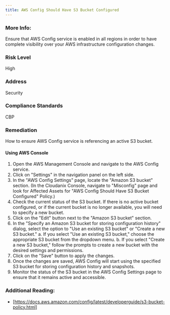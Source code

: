 ```yaml
---
title: AWS Config Should Have S3 Bucket Configured
---
```


### More Info:

Ensure that AWS Config service is enabled in all regions in order to have complete visibility over your AWS infrastructure configuration changes.

### Risk Level

High

### Address

Security

### Compliance Standards

CBP

### Remediation

How to ensure AWS Config service is referencing an active S3 bucket.

#### Using AWS Console

1. Open the AWS Management Console and navigate to the AWS Config service.
2. Click on "Settings" in the navigation panel on the left side.
3. In the "AWS Config Settings" page, locate the "Amazon S3 bucket" section.
    (In the Cloudanix Console, navigate to "Misconfig" page and look for Affected Assets for "AWS Config Should Have S3 Bucket Configured" Policy.)
4. Check the current status of the S3 bucket. If there is no active bucket configured, or if the current bucket is no longer available, you will need to specify a new bucket.
5. Click on the "Edit" button next to the "Amazon S3 bucket" section.
6. In the "Specify an Amazon S3 bucket for storing configuration history" dialog, select the option to "Use an existing S3 bucket" or "Create a new S3 bucket."
   a. If you select "Use an existing S3 bucket," choose the appropriate S3 bucket from the dropdown menu.
   b. If you select "Create a new S3 bucket," follow the prompts to create a new bucket with the desired settings and permissions.
7. Click on the "Save" button to apply the changes.
8. Once the changes are saved, AWS Config will start using the specified S3 bucket for storing configuration history and snapshots.
9. Monitor the status of the S3 bucket in the AWS Config Settings page to ensure that it remains active and accessible.

### Additional Reading:

- [https://docs.aws.amazon.com/config/latest/developerguide/s3-bucket-policy.html]